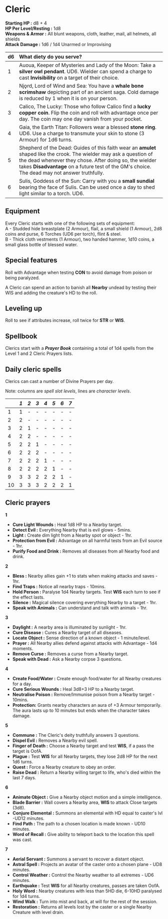 # Cleric

**Starting HP :** d8 + 4\
**HP Per Level/Resting :** 1d8\
**Weapons & Armor :** All blunt
weapons, cloth, leather, mail, all helmets,
all shields\
**Attack Damage :** 1d6 / 1d4 Unarmed or Improvising

| d6   | What diety do you serve?                                                                                                                                                                                                                                            |
| :--- | :------------------------------------------------------------------------------------------------------------------------------------------------------------------------------------------------------------------------------------------------------- |
| 1    | Auoua, Keeper of Mysteries and Lady of the Moon: Take a **silver owl pendant**. UD6. Wielder can spend a charge to cast **Invisibility** on a target of their choice.                                                                                                         |
| 2    |  Njǫrd, Lord of Wind and Sea: You have a **whale bone scrimshaw** depicting part of an ancient saga. Cold damage is reduced by 1 when it is on your person.                                                                                                                                                                                  |
| 3    | Calico, The Lucky: Those who follow Calico find a **lucky copper coin**. Flip the coin and roll with advantage once per day. The coin may one day vanish from your pocket.                                                                                                                                             |
| 4    | Gaia, the Earth Titan: Followers wear a blessed **stone ring**. UD6. Use a charge to transmute your skin to stone (3 Armour) for 1d6 turns.                                                                                                                       |
| 5    | Shepherd of the Dead: Guides of this faith wear an **amulet** shaped like the crook. The wielder may ask a question of the dead whenever they chose. After doing so, the wielder takes **Disadvantage** on a future test of the GM's choice. The dead may not answer truthfully. |
| 6    | Sulis, Goddess of the Sun: Carry with you a **small sundial** bearing the face of Sulis. Can be used once a day to shed light similar to a torch. UD6.                                                                                                                             |

## Equipment
Every Cleric starts with one of the following sets of equipment:\
A - Studded hide breastplate (2 Armour), flail, a small shield (1 Armour), 2d8 coins and purse, 6 Torches (UD6 per torch), flint & steel.\
B - Thick cloth vestments (1 Armour), two handed hammer, 1d10 coins, a small glass bottle of blessed water.

## Special features

Roll with Advantage when testing **CON** to avoid damage from poison or being paralyzed.

A Cleric can spend an action to banish all **Nearby** undead by testing their WIS and adding the creature's HD to the roll.

## Leveling up

Roll to see if attributes increase, roll twice for **STR** or **WIS**.

## Spellbook

Clerics start with a ***Prayer Book*** containing a total of 1d4 spells from the Level 1 and 2 Cleric Prayers lists.

## Daily cleric spells

Clerics can cast a number of Divine Prayers per day.

Note: columns are *spell slot levels*, lines are *character levels*.

|      | *1*  | *2*  | *3*  | *4*  | *5*  | *6*  | *7*  |
| :--- | :--- | :--- | :--- | :--- | :--- | :--- | :--- |
| 1    | 1    | -    | -    | -    | -    | -    | -    |
| 2    | 2    | -    | -    | -    | -    | -    | -    |
| 3    | 2    | 1    | -    | -    | -    | -    | -    |
| 4    | 2    | 2    | -    | -    | -    | -    | -    |
| 5    | 2    | 2    | 1    | -    | -    | -    | -    |
| 6    | 2    | 2    | 2    | -    | -    | -    | -    |
| 7    | 2    | 2    | 2    | 1    | -    | -    | -    |
| 8    | 2    | 2    | 2    | 2    | 1    | -    | -    |
| 9    | 3    | 3    | 2    | 2    | 2    | 1    | -    |
| 10   | 3    | 3    | 3    | 2    | 2    | 2    | 1    |


## Cleric prayers

**1**

* **Cure Light Wounds :** Heal 1d8 HP to a Nearby target.
* **Detect Evil :** Everything Nearby that is evil glows - 5mins.
* **Light :** Create dim light from a Nearby spot or object - 1hr.
* **Protection from Evil :** Advantage on all harmful tests from an Evil source - 1hr.
* **Purify Food and Drink :** Removes all diseases from all Nearby food and drink.

**2**

* **Bless :** Nearby allies gain +1 to stats when making attacks and saves - 1hr.
* **Find Traps :** Notice all nearby traps - 10mins.
* **Hold Person :** Paralyse 1d4 Nearby targets. Test **WIS** each turn to see if the effect lasts.
* **Silence :** Magical silence covering everything Nearby to a target - 1hr.
* **Speak with Animals :** Can understand and talk with animals - 1hr.

**3**

* **Daylight :** A nearby area is illuminated by sunlight - 1hr.
* **Cure Disease :** Cures a Nearby target of all diseases.
* **Locate Object :** Sense direction of a known object - 1 minute/level.
* **Prayer :** All Nearby allies defend against attacks with Advantage - 1d4 moments.
* **Remove Curse :** Removes a curse from a Nearby target.
* **Speak with Dead :** Ask a Nearby corpse 3 questions.

**4**

* **Create Food/Water :** Create enough food/water for all Nearby creatures for a day.
* **Cure Serious Wounds :** Heal 3d8+3 HP to a Nearby target.
* **Neutralise Poison :** Remove/Immunise poison from a Nearby target - 10mins.
* **Protection:** Grants nearby characters an aura of +3 Armour temporarily. The aura lasts up to 10 minutes but ends when the character takes damage.

**5**

* **Commune :** The Cleric's deity truthfully answers 3 questions.
* **Dispel Evil :** Removes a Nearby evil spell.
* **Finger of Death :** Choose a Nearby target and test **WIS**, if a pass the target is OofA.
* **Plague :** Test **WIS** for all Nearby targets, they lose 2d8 HP for the next 1d6 turns.
* **Quest :** Force a Nearby creature to obey an order.
* **Raise Dead :** Return a Nearby willing target to life, who's died within the last 7 days.

**6**

* **Animate Object :** Give a Nearby object motion and a simple intelligence.
* **Blade Barrier :** Wall covers a Nearby area, **WIS** to attack Close targets (3d8).
* **Conjure Elemental :** Summons an elemental with HD equal to caster's lvl -UD12 minutes.
* **Find Path :** The path to a chosen location is made known - UD10 minutes.
* **Word of Recall :** Give ability to teleport back to the location this spell was cast.

**7**

* **Aerial Servant :** Summons a servant to recover a distant object.
* **Astral Spell :** Projects an avatar of the caster onto a chosen plane - UD8 minutes.
* **Control Weather :** Control the Nearby weather to all extremes - UD6 minutes.
* **Earthquake :** Test **WIS** for all Nearby creatures, passes are taken OofA.
* **Holy Word :** Nearby creatures with less than 5HD die, 6-10HD paralysed for 1d4 turns.
* **Wind Walk :** Turn into mist and back, at will for the rest of the session.
* **Restoration :** Returns all levels lost by the caster or a single Nearby Creature with level drain.